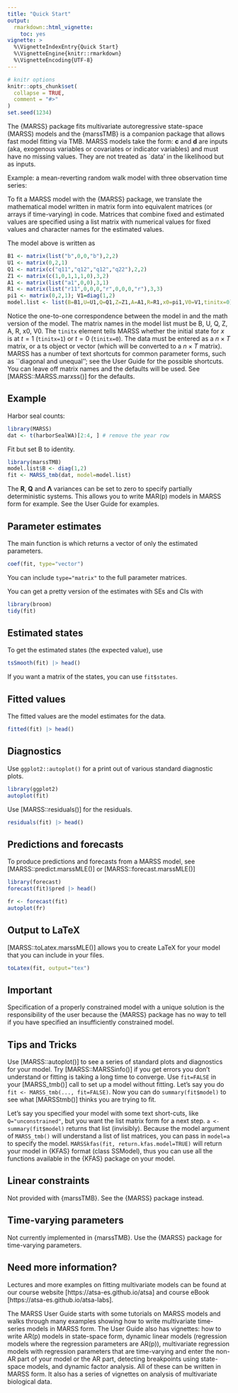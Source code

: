 ```yaml
---
title: "Quick Start"
output: 
  rmarkdown::html_vignette:
    toc: yes
vignette: >
  %\VignetteIndexEntry{Quick Start}
  %\VignetteEngine{knitr::rmarkdown}
  %\VignetteEncoding{UTF-8}
---
```


\newcommand{\QQ}{\mathbf{Q}}
\newcommand{\RR}{\mathbf{R}}
\newcommand{\xx}{\mathbf{x}}

```r
# knitr options
knitr::opts_chunk$set(
  collapse = TRUE,
  comment = "#>"
)
set.seed(1234)
```

\def\AA{\mbox{$\mathbf A$}}
\def\aa{\mbox{$\mathbf a$}}
\def\BB{\mbox{$\mathbf B$}}
\def\bb{\mbox{$\mathbf b$}}
\def\CC{\mbox{$\mathbf C$}}
\def\cc{\mbox{$\mathbf c$}}
\def\DD{\mbox{$\mathbf D$}}
\def\dd{\mbox{$\mathbf d$}}
\def\EE{\mbox{$\mathbf E$}}
\def\ee{\mbox{$\mathbf e$}}
\def\FF{\mbox{$\mathbf F$}}
\def\ff{\mbox{$\mathbf f$}}
\def\gg{\mbox{$\mathbf g$}}
\def\GG{\mbox{$\mathbf G$}}
\def\HH{\mbox{$\mathbf H$}}
\def\II{\mbox{$\mathbf I$}}
\def\LL{\mbox{$\mathbf L$}}
\def\MM{\mbox{$\mathbf M$}}
\def\mm{\mbox{$\mathbf m$}}
\def\OO{\mbox{$\mathbf O$}}
\def\PP{\mbox{$\mathbf P$}}
\def\pp{\mbox{$\mathbf p$}}
\def\QQ{\mbox{$\mathbf Q$}}
\def\qq{\mbox{$\mathbf q$}}
\def\RR{\mbox{$\mathbf R$}}
\def\rr{\mbox{$\mathbf r$}}
\def\UU{\mbox{$\mathbf U$}}
\def\uu{\mbox{$\mathbf u$}}
\def\VV{\mbox{$\mathbf V$}}
\def\vv{\mbox{$\mathbf v$}}
\def\WW{\mbox{$\mathbf W$}}
\def\ww{\mbox{$\mathbf w$}}
\def\XX{\mbox{$\mathbf X$}}
\def\xx{\mbox{$\mathbf x$}}
\def\YY{\mbox{$\mathbf Y$}}
\def\yy{\mbox{$\mathbf y$}}
\def\ZZ{\mbox{$\mathbf Z$}}
\def\zz{\mbox{$\mathbf z$}}
\def\et{\mbox{\boldmath $\eta$}}
\def\ep{\mbox{\boldmath $\epsilon$}}
\def\pipi{\pmb{\pi}}
\def\uupsilon{\pmb{\upsilon}}
\def\llambda{\pmb{\lambda}}
\def\bbeta{\pmb{\beta}}
\def\aalpha{\pmb{\alpha}}
\def\zzeta{\pmb{\zeta}}
\def\etaeta{\mbox{\boldmath $\eta$}}
\def\xixi{\mbox{\boldmath $\xi$}}
\def\PI{\mbox{\boldmath $\mathrm{\Pi}$}}
\def\LAM{\pmb{\Lambda}}
\def\GAM{\mbox{\boldmath $\mathrm{\Gamma}$}}
\def\SI{\mbox{\boldmath $\mathrm{\Sigma}$}}
\def\TH{\mbox{\boldmath $\mathrm{\Theta}$}}
\def\PH{\mbox{\boldmath $\mathrm{\Phi}$}}
\def\zer{\mbox{\boldmath $0$}}
\def\vec{\,\textrm{vec}}
\def\var{\,\textup{\textrm{var}}}
\def\cov{\,\textup{\textrm{cov}}}
\def\MVN{\,\textrm{MVN}}
\def\AIC{\,\textup{\textrm{AIC}}}
\def\E{\,\textup{\textrm{E}}}
\def\Lik{\,\textup{\textrm{L}}}
\def\N{\,\textup{\textrm{N}}}
\def\R{R }

The \{MARSS\} package fits multivariate autoregressive state-space (MARSS) models and the {marssTMB} is a companion package that allows fast model fitting via TMB. MARSS models take the form:
\begin{equation}\label{eqn:marss}
\begin{gathered}
\xx_t = \BB_t\xx_{t-1} + \uu_t + \CC_t\cc_t + \GG_t\ww_t, \text{ where } \ww_t \sim \MVN(0,\QQ_t)\\
\yy_t = \ZZ_t\xx_t + \aa_t + \DD_t\dd_t + \HH_t\vv_t, \text{ where } \vv_t \sim \MVN(0,\RR_t)\\
\xx_1 \sim \MVN(\pipi,\LAM) \text{ or } \xx_0 \sim \MVN(\pipi,\LAM)
\end{gathered}
\end{equation}
$\cc$ and $\dd$ are inputs (aka, exogenous variables or covariates or indicator variables) and must have no missing values.  They are not treated as `data' in the likelihood but as inputs.  

Example: a mean-reverting random walk model with three observation time series:
\begin{gather*}
\begin{bmatrix}x_1\\ x_2\end{bmatrix}_t
= \begin{bmatrix}b&0\\ 0&b\end{bmatrix}
\begin{bmatrix}x_1\\ x_2\end{bmatrix}_{t-1}
+ \begin{bmatrix}w_1\\ w_2\end{bmatrix}_t, \quad 
\begin{bmatrix}w_1\\ w_2\end{bmatrix}_t \sim \MVN\begin{pmatrix}\begin{bmatrix}0\\0\end{bmatrix},\begin{bmatrix}q_{11}&q_{12}\\ q_{12}&q_{22}\end{bmatrix} \end{pmatrix},
\\
\begin{bmatrix}x_1\\ x_2\end{bmatrix}_0 \sim \MVN\begin{pmatrix}\begin{bmatrix}0\\ 0\end{bmatrix},\begin{bmatrix}1&0\\ 0&1\end{bmatrix} \end{pmatrix} \\
\\
\begin{bmatrix}y_1\\y_2\\y_3\end{bmatrix}_t
= \begin{bmatrix}1&1\\ 0&1\\ 1&0\end{bmatrix}
\begin{bmatrix}x_1\\x_2\end{bmatrix}_t
+ \begin{bmatrix}v_1\\ v_2\\ v_3\end{bmatrix}_t,\quad 
\begin{bmatrix}v_1\\ v_2\\ v_3\end{bmatrix}_t \sim MVN\begin{pmatrix}\begin{bmatrix}a_1\\ 0\\ 0\end{bmatrix},
 \begin{bmatrix}r_{11}&0&0\\ 0&r&0\\ 0&0&r\end{bmatrix} \end{pmatrix} 
\end{gather*}

To fit a MARSS model with the \{MARSS\} package, we translate the mathematical model written in matrix form into equivalent matrices (or arrays if time-varying) in \R  code. Matrices that combine fixed and estimated values are specified using a list matrix with numerical values for fixed values and  character names for the estimated values. 

The model above is written as
```r
B1 <- matrix(list("b",0,0,"b"),2,2)
U1 <- matrix(0,2,1)
Q1 <- matrix(c("q11","q12","q12","q22"),2,2)
Z1 <- matrix(c(1,0,1,1,1,0),3,2)
A1 <- matrix(list("a1",0,0),3,1)
R1 <- matrix(list("r11",0,0,0,"r",0,0,0,"r"),3,3)
pi1 <- matrix(0,2,1); V1=diag(1,2)
model.list <- list(B=B1,U=U1,Q=Q1,Z=Z1,A=A1,R=R1,x0=pi1,V0=V1,tinitx=0)
```
Notice the one-to-one correspondence between the model in \R and the math version of the model.  The matrix names in the model list must be B, U, Q, Z, A, R, x0, V0.  The `tinitx` element tells MARSS whether the initial state for $x$ is at $t=1$ (`tinitx=1`) or $t=0$ (`tinitx=0`).   The data must be entered as a $n \times T$ matrix, or a ts object or vector (which will be converted to a $n \times T$ matrix).  MARSS has a number of text shortcuts for common parameter forms, such as ``diagonal and unequal''; see the User Guide for the possible shortcuts. You can leave off matrix names and the defaults will be used. See [MARSS::MARSS.marxss()] for the defaults.

## Example

Harbor seal counts:
```r
library(MARSS)
dat <- t(harborSealWA)[2:4, ] # remove the year row
```

Fit but set B to identity.
```r
library(marssTMB)
model.list$B <- diag(1,2)
fit <- MARSS_tmb(dat, model=model.list)
```
The $\RR$, $\QQ$ and $\LAM$ variances can be set to zero to specify partially deterministic systems.  This allows you to write MAR(p) models in MARSS form for example. See the User Guide for examples. 

## Parameter estimates

The main function is which returns a vector of only the estimated parameters.
```r
coef(fit, type="vector")
```
You can include `type="matrix"` to the full parameter matrices.

You can get a pretty version of the estimates with SEs and CIs with
```r
library(broom)
tidy(fit)
```

## Estimated states

To get the estimated states (the expected value), use
```r
tsSmooth(fit) |> head()
```
If you want a matrix of the states, you can use `fit$states`.

## Fitted values

The fitted values are the model estimates for the data.
```r
fitted(fit) |> head()
```

## Diagnostics

Use `ggplot2::autoplot()` for a print out of various standard diagnostic plots.
```r
library(ggplot2)
autoplot(fit)
```

Use [MARSS::residuals()] for the residuals.
```r
residuals(fit) |> head()
```

## Predictions and forecasts

To produce predictions and forecasts from a MARSS model, see [MARSS::predict.marssMLE()] or [MARSS::forecast.marssMLE()]
```r
library(forecast)
forecast(fit)$pred |> head()
```

```r
fr <- forecast(fit)
autoplot(fr)
```

## Output to LaTeX

[MARSS::toLatex.marssMLE()] allows you to create LaTeX for your model that you can include in your files.

```r
toLatex(fit, output="tex")
```

## Important

Specification of a properly constrained model with a unique solution is the responsibility of the user because the \{MARSS\} package has no way to tell if you have specified an insufficiently constrained model.

## Tips and Tricks

Use [MARSS::autoplot()] to see a series of standard plots and diagnostics for your model. Try [MARSS::MARSSinfo()] if you get errors you don't understand or fitting is taking a long time to converge.  Use `fit=FALSE` in your [MARSS_tmb()] call to set up a model without fitting. Let's say you do `fit <- MARSS_tmb(..., fit=FALSE)`.  Now you can do `summary(fit$model)` to see what [MARSStmb()] thinks you are trying to fit.  

Let's say you specified your model with some text short-cuts, like `Q="unconstrained"`, but you want the list matrix form for a next step. `a <- summary(fit$model)` returns that list (invisibly).  Because the model argument of `MARSS_tmb()` will understand a list of list matrices, you can pass in `model=a` to specify the model.  `MARSSkfas(fit, return.kfas.model=TRUE)` will return your model in \{KFAS\} format (class SSModel), thus you can use all the functions available in the \{KFAS\} package on your model.

## Linear constraints

Not provided with {marssTMB}. See the {MARSS} package instead.

## Time-varying parameters

Not currently implemented in {marssTMB}. Use the {MARSS} package for time-varying parameters.

## Need more information?

Lectures and more examples on fitting multivariate models can be found at our course website [https://atsa-es.github.io/atsa] and course eBook [https://atsa-es.github.io/atsa-labs].

The MARSS User Guide starts with some tutorials on MARSS models and walks through many examples showing how to write multivariate time-series models in MARSS form.  The User Guide also has vignettes: how to write AR(p) models in state-space form, dynamic linear models (regression models where the regression parameters are AR(p)), multivariate regression models with regression parameters that are time-varying and enter the non-AR part of your model or the AR part, detecting breakpoints using state-space models, and dynamic factor analysis.  All of these can be written in MARSS form.  It also has a series of vignettes on analysis of multivariate biological data. 